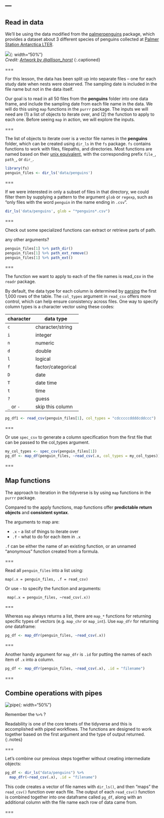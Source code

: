 ---
---

## Read in data

We'll be using the data modified from the [palmerpenguins](https://allisonhorst.github.io/palmerpenguins/index.html) package, which provides a dataset about 3 different species of penguins collected at [Palmer Station Antarctica LTER](https://pal.lternet.edu/). 

![]({% include asset.html path="images/lter_penguins.png" %}){: width="50%"}  
*Credit: [Artwork by @allison_horst](https://www.allisonhorst.com/)*
{:.captioned}


===

For this lesson, the data has been split up into separate files -- one for each study date when nests were observed. The sampling date is included in the file name but not in the data itself. 

Our goal is to read in all 50 files from the **penguins** folder into one data frame, and include the sampling date from each file name in the data. We will do this using `map` functions in the `purrr` package. The inputs we will need are (1) a list of objects to iterate over, and (2) the function to apply to each one. Before seeing `map` in action, we will explore the inputs. 

===

The list of objects to iterate over is a vector file names in the **penguins** folder, which can be created using `dir_ls` in the `fs` package. `fs` contains functions to work with files, filepaths, and directories. Most functions are named based on their [unix equivalent](https://fs.r-lib.org/articles/function-comparisons.html), with the corresponding prefix `file_`, `path_`, or `dir_`. 


```r
library(fs)
penguin_files <- dir_ls('data/penguins')
```

===

If we were interested in only a subset of files in that directory, we could filter them by supplying a pattern to the argument `glob` or `regexp`, such as "only files with the word `penguin` in the name ending in `.csv`". 

```r
dir_ls('data/penguins', glob = "*penguins*.csv")
```

===

Check out some specialized functions can extract or retrieve parts of path.  

any other arguments?

```r
penguin_files[1] %>% path_dir()
penguin_files[1] %>% path_ext_remove()
penguin_files[1] %>% path_ext()
```



===

The function we want to apply to each of the file names is read_csv in the `readr` package. 


By default, the data type for each column is determined by [parsing](https://readr.tidyverse.org/articles/readr.html#vector-parsers) the first 1,000 rows of the table. The `col_types` argument in `read_csv` offers more control, which can help ensure consistency across files. One way to specify column types is a character vector using these codes:

| character   | data type       |
|-------------+------------------|
| `c`    |  character/string    |
| `i`    |  integer             |
| `n`    |  numeric             |
| `d`    |  double              |
| `l`    | logical              |
| `f`    | factor/categorical   |
| `D`    | date             |
| `T`    | date time        |
| `t`    | time       |
| `?`    | guess      |
| `_` or `-` | skip this column |

```r
pg_df1 <- read_csv(penguin_files[1], col_types = "cdcccccddddcddccc")
```

===

Or use `spec_csv` to generate a column specification from the first file that can be passed to the col_types argument. 

```r
my_col_types <- spec_csv(penguin_files[1])
pg_df <- map_df(penguin_files, ~read_csv(.x, col_types = my_col_types))
```

===

## Map functions

The approach to iteration in the tidyverse is by using `map` functions in the `purrr` package. 

Compared to the apply functions, map functions offer **predictable return objects** and **consistent syntax**. 

The arguments to map are: 

* `.x` - a list of things to iterate over
* `.f` - what to do for each item in `.x`

`.f` can be either the name of an existing function, or an unnamed "anonymous" function created from a formula. 

===

Read all `penguin_files` into a list using:

```
map(.x = penguin_files, .f = read_csv)
```

Or use `~` to specify the function and arguments:

```
 map(.x = penguin_files, ~read_csv(.x))
```

===

Whereas `map` always returns a list, there are `map_*` functions for returning specific types of vectors (e.g. `map_chr` or `map_int`). Use `map_dfr` for returning *one* dataframe:

```r
pg_df <- map_dfr(penguin_files, ~read_csv(.x))
```



===

Another handy argument for `map_dfr` is `.id` for putting the names of each item of `.x` into a column. 

```r
pg_df <- map_dfr(penguin_files, ~read_csv(.x), .id = "filename")
```

===

## Combine operations with pipes


![pipe]({% include asset.html path="images/pipe.jpeg" %}){: width="50%"}

Remember the `%>%` ? 

Readability is one of the core tenets of the tidyverse and this is accomplished with piped workflows. The functions are designed to work together based on the first argument and the type of output returned. 
{:.notes}

===

Let's combine our previous steps together without creating intermediate objects:

```r
pg_df <- dir_ls("data/penguins") %>%
  map_dfr(~read_csv(.x), .id = "filename")
```

This code creates a vector of file names with `dir_ls()`, and then "maps" the `read_csv()` function over each file. The output of each `read_csv()` function is combined together into one dataframe called `pg_df`, along with an additional column with the file name each row of data came from. 

===

